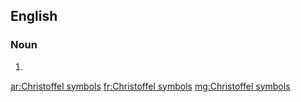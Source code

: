 ==English==

===Noun===
{{head|en}}

# {{plural of|Christoffel symbol}}

[[ar:Christoffel symbols]]
[[fr:Christoffel symbols]]
[[mg:Christoffel symbols]]